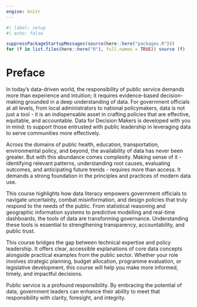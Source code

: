 ```yaml
---
engine: knitr
---
```


```r
#| label: setup
#| echo: false

suppressPackageStartupMessages(source(here::here("packages.R")))
for (f in list.files(here::here("R"), full.names = TRUE)) source (f)
```

# Preface {.unnumbered}

In today’s data-driven world, the responsibility of public service demands more than experience and intuition; it requires evidence-based decision-making\index{evidence-based decision-making} grounded in a deep understanding of data. For government officials at all levels, from local administrators to national policymakers, data is not just a tool - it is an indispensable asset in crafting policies that are effective, equitable, and accountable. Data for Decision Makers\index{Data for Decision Makers} is developed with you in mind: to support those entrusted with public leadership in leveraging data to serve communities more effectively.

Across the domains of public health\index{public health}, education\index{education}, transportation\index{transportation}, environmental policy\index{environmental policy}, and beyond, the availability of data has never been greater. But with this abundance comes complexity. Making sense of it - identifying relevant patterns, understanding root causes\index{root causes}, evaluating outcomes, and anticipating future trends - requires more than access. It demands a strong foundation in the principles and practices of modern data\index{modern data} use.

This course highlights how data literacy\index{data literacy} empowers government officials to navigate uncertainty, combat misinformation\index{misinformation}, and design policies that truly respond to the needs of the public. From statistical reasoning\index{statistical reasoning} and geographic information systems\index{geographic information systems} to predictive modelling\index{predictive modelling} and real-time dashboards\index{real-time dashboards}, the tools of data are transforming governance\index{governance}. Understanding these tools is essential to strengthening transparency\index{transparency}, accountability\index{accountability}, and public trust\index{public trust}.

This course bridges the gap between technical expertise\index{technical leadership} and policy leadership\index{policy leadership}. It offers clear, accessible explanations of core data concepts alongside practical examples from the public sector. Whether your role involves strategic planning\index{strategic planning}, budget allocation\index{budget allocation}, programme evaluation\index{programme evaluation}, or legislative development\index{legislative development}, this course will help you make more informed, timely, and impactful decisions.

Public service\index{public service} is a profound responsibility. By embracing the potential of data, government leaders can enhance their ability to meet that responsibility with clarity, foresight, and integrity.
